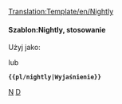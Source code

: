 [[Translation:Template/en/Nightly]]
<noinclude>
</noinclude>{{en/ambox| type  = notice
| image = NightlyIcon.png
| text  = <strong>Wersje nightly</strong><br />Funkcje wymienione w tej sekcji są obecnie dostępne tylko w wersjach nieoficjalnych, takich jak  [[pl/unsorted/Wersje nightly|wersje nightly]], wersje beta lub kandydaci do wydania. {{{1|}}}
}}<noinclude>

====Szablon:Nightly, stosowanie====
Użyj jako:

 {{en/S|nightly/Pl}}

lub

 '''<nowiki>{{pl/nightly|Wyjaśnienie}}</nowiki>'''

<!--[[Category:Templates|N]][[Category:Message boxes|D]]--> [[Category:pl/Szablony|N]][[Category:pl/InfoBox|D]]</noinclude>